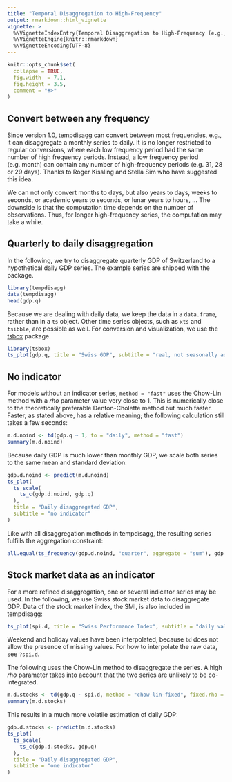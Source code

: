 ```yaml
---
title: "Temporal Disaggregation to High-Frequency"
output: rmarkdown::html_vignette
vignette: >
  %\VignetteIndexEntry{Temporal Disaggregation to High-Frequency (e.g., to daily)}
  %\VignetteEngine{knitr::rmarkdown}
  %\VignetteEncoding{UTF-8}
---
```


```r
knitr::opts_chunk$set(
  collapse = TRUE,
  fig.width  = 7.1,
  fig.height = 3.5,
  comment = "#>"
)

```


## Convert between any frequency

Since version 1.0, tempdisagg can convert between most frequencies, e.g., it can disaggregate a monthly series to daily.
It is no longer restricted to regular conversions, where each low frequency period had the same number of high frequency periods.
Instead, a low frequency period (e.g. month) can contain any number of high-frequency periods (e.g. 31, 28 or 29 days).
Thanks to Roger Kissling and Stella Sim who have suggested this idea.

We can not only convert months to days, but also years to days, weeks to seconds, or academic years to seconds, or lunar years to hours, ...
The downside is that the computation time depends on the number of observations.
Thus, for longer high-frequency series, the computation may take a while.

## Quarterly to daily disaggregation

In the following, we try to disaggregate quarterly GDP of Switzerland to a hypothetical daily GDP series.
The example series are shipped with the package.

```r
library(tempdisagg)
data(tempdisagg)
head(gdp.q)
```

Because we are dealing with daily data, we keep the data in a `data.frame`, rather than in a `ts` object. Other time series objects, such as `xts` and `tsibble`, are possible as well.
For conversion and visualization, we use the [tsbox](https://www.tsbox.help) package.

```r
library(tsbox)
ts_plot(gdp.q, title = "Swiss GDP", subtitle = "real, not seasonally adjusted")
```

## No indicator

For models without an indicator series, `method = "fast"` uses the Chow-Lin method with a *rho* parameter value very close to 1. This is numerically close to the theoretically preferable Denton-Cholette method but much faster.
Faster, as stated above, has a relative meaning; the following calculation still takes a few seconds:


```r
m.d.noind <- td(gdp.q ~ 1, to = "daily", method = "fast")
summary(m.d.noind)
```

Because daily GDP is much lower than monthly GDP, we scale both series to the same mean and standard deviation:

```r
gdp.d.noind <- predict(m.d.noind)
ts_plot(
  ts_scale(
    ts_c(gdp.d.noind, gdp.q)
  ),
  title = "Daily disaggregated GDP",
  subtitle = "no indicator"
)
```

Like with all disaggregation methods in tempdisagg, the resulting series fulfills the aggregation constraint:

```r
all.equal(ts_frequency(gdp.d.noind, "quarter", aggregate = "sum"), gdp.q)
```


## Stock market data as an indicator

For a more refined disaggregation, one or several indicator series may be used.
In the following, we use Swiss stock market data to disaggregate GDP.
Data of the stock market index, the SMI, is also included in tempdisagg:

```r
ts_plot(spi.d, title = "Swiss Performance Index", subtitle = "daily values, interpolated")
```

Weekend and holiday values have been interpolated, because `td` does not allow the presence of missing values. For how to interpolate the raw data, see `?spi.d`.

The following uses the Chow-Lin method to disaggregate the series. A high *rho* parameter takes into account that the two series are unlikely to be co-integrated.

```r
m.d.stocks <- td(gdp.q ~ spi.d, method = "chow-lin-fixed", fixed.rho = 0.9)
summary(m.d.stocks)
```

This results in a much more volatile estimation of daily GDP:

```r
gdp.d.stocks <- predict(m.d.stocks)
ts_plot(
  ts_scale(
    ts_c(gdp.d.stocks, gdp.q)
  ),
  title = "Daily disaggregated GDP",
  subtitle = "one indicator"
)
```

